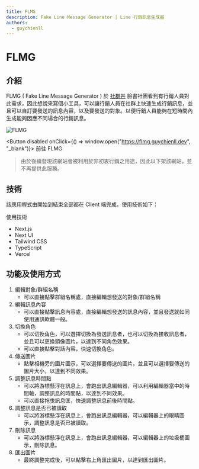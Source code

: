 ```yaml
---
title: FLMG
description: Fake Line Message Generator | Line 行銷訊息生成器
authors:
  - guychienll
---
```



# FLMG

## 介紹

FLMG ( Fake Line Message Generator ) 於 [社群丼](https://www.facebook.com/groups/677738998998606) 臉書社團看到有行銷人員對此需求，因此想說來寫個小工具，可以讓行銷人員在社群上快速生成行銷訊息，並且可以自訂要發送的訊息內容，以及要發送的對象。以便行銷人員能夠在短時間內生成能夠因應不同場合的行銷訊息。

![FLMG](./img/demo.gif)

<Button disabled onClick={() => window.open("https://flmg.guychienll.dev", "_blank")}> 前往 FLMG </Button>  

<div style={{ marginBottom: 12 }} />

> 由於後續發現該網站會被利用於非初衷行銷之用途，因此以下架該網站，並不再提供此服務。

## 技術

該應用程式由開始到結束全部都在 Client 端完成，使用技術如下：

使用技術

- Next.js
- Next UI
- Tailwind CSS
- TypeScript
- Vercel

## 功能及使用方式

1. 編輯對象/群組名稱
   - 可以直接點擊群組名稱處，直接編輯想發送的對象/群組名稱
2. 編輯訊息內容
   - 可以直接點擊訊息內容處，直接編輯想發送的訊息內容，並且發送就如同使用通訊軟體一般。
3. 切換角色
   - 可以切換角色，可以選擇切換為發送訊息者，也可以切換為接收訊息者，並且可以更換頭像圖片，以達到不同角色效果。
   - 可以直接點擊對話內容，快速切換角色。
4. 傳送圖片
   - 點擊相機旁的圖片圖示，可以選擇要傳送的圖片，並且可以選擇要傳送的圖片大小，以達到不同效果。
5. 調整訊息時間點
   - 可以將游標懸浮在訊息上，會跑出訊息編輯器，可以利用編輯器當中的時間軸，調整訊息的時間點，以達到不同效果。
   - 可以直接拖曳訊息匡，快速調整訊息前後時間點。
6. 調整訊息是否已被讀取
   - 可以將游標懸浮在訊息上，會跑出訊息編輯器，可以編輯器上的眼睛圖示，調整訊息是否已被讀取。
7. 刪除訊息
   - 可以將游標懸浮在訊息上，會跑出訊息編輯器，可以編輯器上的垃圾桶圖示，刪除訊息。
8. 匯出圖片
   - 最終調整完成後，可以點擊右上角匯出圖片，以達到匯出圖片。
